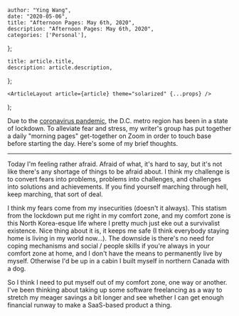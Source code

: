 

    author: "Ying Wang",
    date: "2020-05-06",
    title: "Afternoon Pages: May 6th, 2020",
    description: "Afternoon Pages: May 6th, 2020",
    categories: ['Personal'],
};

    title: article.title,
    description: article.description,
};

    <ArticleLayout article={article} theme="solarized" {...props} />
);


Due to the [coronavirus
pandemic](https://en.wikipedia.org/wiki/2019-20_coronavirus_pandemic), the D.C.
metro region has been in a state of lockdown. To alleviate fear and stress, my
writer's group has put together a daily "morning pages" get-together on Zoom in
order to touch base before starting the day. Here's some of my brief thoughts.

---

Today I'm feeling rather afraid. Afraid of what, it's hard to say, but it's not
like there's any shortage of things to be afraid about. I think my challenge is
to convert fears into problems, problems into challenges, and challenges into
solutions and achievements. If you find yourself marching through hell, keep
marching, that sort of deal.

I think my fears come from my insecurities (doesn't it always). This statism
from the lockdown put me right in my comfort zone, and my comfort zone is this
North Korea-esque life where I pretty much just eke out a survivalist existence.
Nice thing about it is, it keeps me safe (I think everybody staying home is
living in my world now...). The downside is there's no need for coping
mechanisms and social / people skills if you're always in your comfort zone at
home, and I don't have the means to permanently live by myself. Otherwise I'd be
up in a cabin I built myself in northern Canada with a dog.

So I think I need to put myself out of my comfort zone, one way or another. I've
been thinking about taking up some software freelancing as a way to stretch my
meager savings a bit longer and see whether I can get enough financial runway to
make a SaaS-based product a thing.
